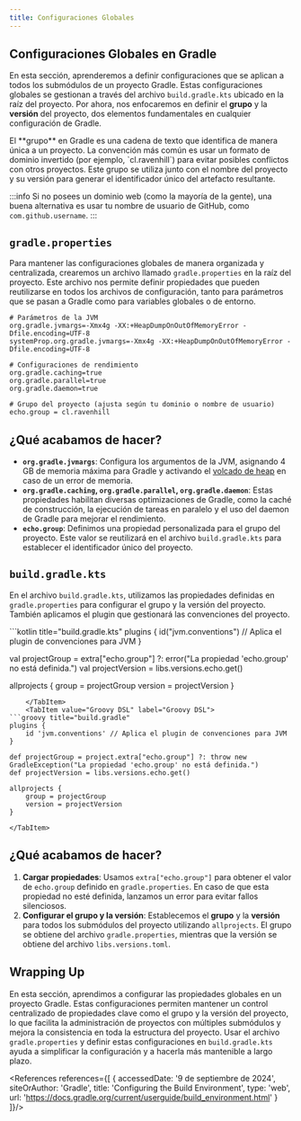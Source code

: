 ```yaml
---
title: Configuraciones Globales
---
```


<ReadingTime/>

## Configuraciones Globales en Gradle

En esta sección, aprenderemos a definir configuraciones que se aplican a todos los submódulos de un proyecto Gradle.
Estas configuraciones globales se gestionan a través del archivo `build.gradle.kts` ubicado en la raíz del proyecto.
Por ahora, nos enfocaremos en definir el **grupo** y la **versión** del proyecto, dos elementos fundamentales en
cualquier configuración de Gradle.

<Definition title="Grupo">
    El **grupo** en Gradle es una cadena de texto que identifica de manera única a un proyecto. La convención más común
    es usar un formato de dominio invertido (por ejemplo, `cl.ravenhill`) para evitar posibles conflictos con otros
    proyectos. Este grupo se utiliza junto con el nombre del proyecto y su versión para generar el identificador único
    del artefacto resultante.
</Definition>

:::info
Si no posees un dominio web (como la mayoría de la gente), una buena alternativa es usar tu nombre de usuario de
GitHub, como `com.github.username`.
:::

## `gradle.properties`

Para mantener las configuraciones globales de manera organizada y centralizada, crearemos un archivo llamado
`gradle.properties` en la raíz del proyecto. Este archivo nos permite definir propiedades que pueden reutilizarse en
todos los archivos de configuración, tanto para parámetros que se pasan a Gradle como para variables globales o de
entorno.

```properties title="gradle.properties"
# Parámetros de la JVM
org.gradle.jvmargs=-Xmx4g -XX:+HeapDumpOnOutOfMemoryError -Dfile.encoding=UTF-8
systemProp.org.gradle.jvmargs=-Xmx4g -XX:+HeapDumpOnOutOfMemoryError -Dfile.encoding=UTF-8

# Configuraciones de rendimiento
org.gradle.caching=true
org.gradle.parallel=true
org.gradle.daemon=true

# Grupo del proyecto (ajusta según tu dominio o nombre de usuario)
echo.group = cl.ravenhill
```

## ¿Qué acabamos de hacer?

- **`org.gradle.jvmargs`**: Configura los argumentos de la JVM, asignando 4 GB de memoria máxima para Gradle y activando el [volcado de heap](https://es.wikipedia.org/wiki/Volcado_de_memoria) en caso de un error de memoria.
- **`org.gradle.caching`, `org.gradle.parallel`, `org.gradle.daemon`**: Estas propiedades habilitan diversas
    optimizaciones de Gradle, como la caché de construcción, la ejecución de tareas en paralelo y el uso del daemon de
    Gradle para mejorar el rendimiento.
- **`echo.group`**: Definimos una propiedad personalizada para el grupo del proyecto. Este valor se reutilizará en el
    archivo `build.gradle.kts` para establecer el identificador único del proyecto.

## `build.gradle.kts`

En el archivo `build.gradle.kts`, utilizamos las propiedades definidas en `gradle.properties` para configurar el grupo
y la versión del proyecto. También aplicamos el plugin que gestionará las convenciones del proyecto.

<Tabs>
    <TabItem value="Kotlin DSL" label="Kotlin DSL">
```kotlin title="build.gradle.kts"
plugins {
    id("jvm.conventions") // Aplica el plugin de convenciones para JVM
}

val projectGroup = extra["echo.group"] ?: error("La propiedad 'echo.group' no está definida.")
val projectVersion = libs.versions.echo.get()

allprojects {
    group = projectGroup
    version = projectVersion
}
```
    </TabItem>
    <TabItem value="Groovy DSL" label="Groovy DSL">
```groovy title="build.gradle"
plugins {
    id 'jvm.conventions' // Aplica el plugin de convenciones para JVM
}

def projectGroup = project.extra["echo.group"] ?: throw new GradleException("La propiedad 'echo.group' no está definida.")
def projectVersion = libs.versions.echo.get()

allprojects {
    group = projectGroup
    version = projectVersion
}
```
    </TabItem>
</Tabs>

## ¿Qué acabamos de hacer?

1. **Cargar propiedades**: Usamos `extra["echo.group"]` para obtener el valor de `echo.group` definido en
    `gradle.properties`. En caso de que esta propiedad no esté definida, lanzamos un error para evitar fallos
    silenciosos.
2. **Configurar el grupo y la versión**: Establecemos el **grupo** y la **versión** para todos los submódulos del
    proyecto utilizando `allprojects`. El grupo se obtiene del archivo `gradle.properties`, mientras que la versión se
    obtiene del archivo `libs.versions.toml`.

## Wrapping Up

En esta sección, aprendimos a configurar las propiedades globales en un proyecto Gradle. Estas configuraciones permiten
mantener un control centralizado de propiedades clave como el grupo y la versión del proyecto, lo que facilita la
administración de proyectos con múltiples submódulos y mejora la consistencia en toda la estructura del proyecto. Usar
el archivo `gradle.properties` y definir estas configuraciones en `build.gradle.kts` ayuda a simplificar la
configuración y a hacerla más mantenible a largo plazo.

<References references={[
    {
        accessedDate: '9 de septiembre de 2024',
        siteOrAuthor: 'Gradle',
        title: 'Configuring the Build Environment',
        type: 'web',
        url: 'https://docs.gradle.org/current/userguide/build_environment.html'
    }
]}/>
